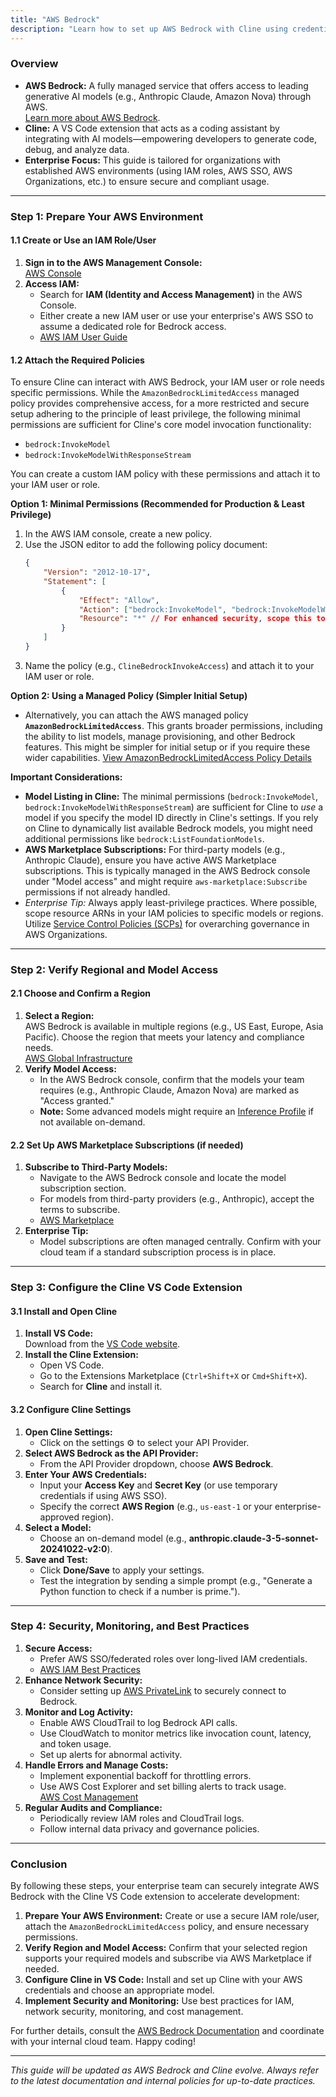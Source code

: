 ```yaml
---
title: "AWS Bedrock"
description: "Learn how to set up AWS Bedrock with Cline using credentials authentication. This guide covers AWS environment setup, regional access verification, and secure integration with the Cline VS Code extension."
---
```


### Overview

- **AWS Bedrock:** A fully managed service that offers access to leading generative AI models (e.g., Anthropic Claude, Amazon Nova) through AWS.\
  [Learn more about AWS Bedrock](https://docs.aws.amazon.com/bedrock/latest/userguide/what-is-bedrock.html).
- **Cline:** A VS Code extension that acts as a coding assistant by integrating with AI models—empowering developers to generate code, debug, and analyze data.
- **Enterprise Focus:** This guide is tailored for organizations with established AWS environments (using IAM roles, AWS SSO, AWS Organizations, etc.) to ensure secure and compliant usage.

---

### Step 1: Prepare Your AWS Environment

#### 1.1 Create or Use an IAM Role/User

1. **Sign in to the AWS Management Console:**\
   [AWS Console](https://aws.amazon.com/console/)
2. **Access IAM:**
    - Search for **IAM (Identity and Access Management)** in the AWS Console.
    - Either create a new IAM user or use your enterprise's AWS SSO to assume a dedicated role for Bedrock access.
    - [AWS IAM User Guide](https://docs.aws.amazon.com/IAM/latest/UserGuide/introduction.html)

#### 1.2 Attach the Required Policies

To ensure Cline can interact with AWS Bedrock, your IAM user or role needs specific permissions. While the `AmazonBedrockLimitedAccess` managed policy provides comprehensive access, for a more restricted and secure setup adhering to the principle of least privilege, the following minimal permissions are sufficient for Cline's core model invocation functionality:

- `bedrock:InvokeModel`
- `bedrock:InvokeModelWithResponseStream`

You can create a custom IAM policy with these permissions and attach it to your IAM user or role.

**Option 1: Minimal Permissions (Recommended for Production & Least Privilege)**

1.  In the AWS IAM console, create a new policy.
2.  Use the JSON editor to add the following policy document:
    ```json
    {
    	"Version": "2012-10-17",
    	"Statement": [
    		{
    			"Effect": "Allow",
    			"Action": ["bedrock:InvokeModel", "bedrock:InvokeModelWithResponseStream"],
    			"Resource": "*" // For enhanced security, scope this to specific model ARNs if possible.
    		}
    	]
    }
    ```
3.  Name the policy (e.g., `ClineBedrockInvokeAccess`) and attach it to your IAM user or role.

**Option 2: Using a Managed Policy (Simpler Initial Setup)**

- Alternatively, you can attach the AWS managed policy **`AmazonBedrockLimitedAccess`**. This grants broader permissions, including the ability to list models, manage provisioning, and other Bedrock features. This might be simpler for initial setup or if you require these wider capabilities.
  [View AmazonBedrockLimitedAccess Policy Details](https://docs.aws.amazon.com/bedrock/latest/userguide/security-iam.html)

**Important Considerations:**

- **Model Listing in Cline:** The minimal permissions (`bedrock:InvokeModel`, `bedrock:InvokeModelWithResponseStream`) are sufficient for Cline to _use_ a model if you specify the model ID directly in Cline's settings. If you rely on Cline to dynamically list available Bedrock models, you might need additional permissions like `bedrock:ListFoundationModels`.
- **AWS Marketplace Subscriptions:** For third-party models (e.g., Anthropic Claude), ensure you have active AWS Marketplace subscriptions. This is typically managed in the AWS Bedrock console under "Model access" and might require `aws-marketplace:Subscribe` permissions if not already handled.
- _Enterprise Tip:_ Always apply least-privilege practices. Where possible, scope resource ARNs in your IAM policies to specific models or regions. Utilize [Service Control Policies (SCPs)](https://docs.aws.amazon.com/organizations/latest/userguide/orgs_manage_policies_scps.html) for overarching governance in AWS Organizations.

---

### Step 2: Verify Regional and Model Access

#### 2.1 Choose and Confirm a Region

1. **Select a Region:**\
   AWS Bedrock is available in multiple regions (e.g., US East, Europe, Asia Pacific). Choose the region that meets your latency and compliance needs.\
   [AWS Global Infrastructure](https://aws.amazon.com/about-aws/global-infrastructure/regions_az/)
2. **Verify Model Access:**
    - In the AWS Bedrock console, confirm that the models your team requires (e.g., Anthropic Claude, Amazon Nova) are marked as "Access granted."
    - **Note:** Some advanced models might require an [Inference Profile](https://docs.aws.amazon.com/bedrock/latest/userguide/inference-profiles-support.html) if not available on-demand.

#### 2.2 Set Up AWS Marketplace Subscriptions (if needed)

1. **Subscribe to Third-Party Models:**
    - Navigate to the AWS Bedrock console and locate the model subscription section.
    - For models from third-party providers (e.g., Anthropic), accept the terms to subscribe.
    - [AWS Marketplace](https://aws.amazon.com/marketplace/)
2. **Enterprise Tip:**
    - Model subscriptions are often managed centrally. Confirm with your cloud team if a standard subscription process is in place.

---

### Step 3: Configure the Cline VS Code Extension

#### 3.1 Install and Open Cline

1. **Install VS Code:**\
   Download from the [VS Code website](https://code.visualstudio.com/).
2. **Install the Cline Extension:**
    - Open VS Code.
    - Go to the Extensions Marketplace (`Ctrl+Shift+X` or `Cmd+Shift+X`).
    - Search for **Cline** and install it.

#### 3.2 Configure Cline Settings

1. **Open Cline Settings:**
    - Click on the settings ⚙️ to select your API Provider.
2. **Select AWS Bedrock as the API Provider:**
    - From the API Provider dropdown, choose **AWS Bedrock**.
3. **Enter Your AWS Credentials:**
    - Input your **Access Key** and **Secret Key** (or use temporary credentials if using AWS SSO).
    - Specify the correct **AWS Region** (e.g., `us-east-1` or your enterprise-approved region).
4. **Select a Model:**
    - Choose an on-demand model (e.g., **anthropic.claude-3-5-sonnet-20241022-v2:0**).
5. **Save and Test:**
    - Click **Done/Save** to apply your settings.
    - Test the integration by sending a simple prompt (e.g., "Generate a Python function to check if a number is prime.").

---

### Step 4: Security, Monitoring, and Best Practices

1. **Secure Access:**
    - Prefer AWS SSO/federated roles over long-lived IAM credentials.
    - [AWS IAM Best Practices](https://docs.aws.amazon.com/IAM/latest/UserGuide/best-practices.html)
2. **Enhance Network Security:**
    - Consider setting up [AWS PrivateLink](https://docs.aws.amazon.com/vpc/latest/userguide/endpoint-services-overview.html) to securely connect to Bedrock.
3. **Monitor and Log Activity:**
    - Enable AWS CloudTrail to log Bedrock API calls.
    - Use CloudWatch to monitor metrics like invocation count, latency, and token usage.
    - Set up alerts for abnormal activity.
4. **Handle Errors and Manage Costs:**
    - Implement exponential backoff for throttling errors.
    - Use AWS Cost Explorer and set billing alerts to track usage.\
      [AWS Cost Management](https://docs.aws.amazon.com/cost-management/latest/userguide/what-is-aws-cost-management.html)
5. **Regular Audits and Compliance:**
    - Periodically review IAM roles and CloudTrail logs.
    - Follow internal data privacy and governance policies.

---

### Conclusion

By following these steps, your enterprise team can securely integrate AWS Bedrock with the Cline VS Code extension to accelerate development:

1. **Prepare Your AWS Environment:** Create or use a secure IAM role/user, attach the `AmazonBedrockLimitedAccess` policy, and ensure necessary permissions.
2. **Verify Region and Model Access:** Confirm that your selected region supports your required models and subscribe via AWS Marketplace if needed.
3. **Configure Cline in VS Code:** Install and set up Cline with your AWS credentials and choose an appropriate model.
4. **Implement Security and Monitoring:** Use best practices for IAM, network security, monitoring, and cost management.

For further details, consult the [AWS Bedrock Documentation](https://docs.aws.amazon.com/bedrock/latest/userguide/what-is-bedrock.html) and coordinate with your internal cloud team. Happy coding!

---

_This guide will be updated as AWS Bedrock and Cline evolve. Always refer to the latest documentation and internal policies for up-to-date practices._
